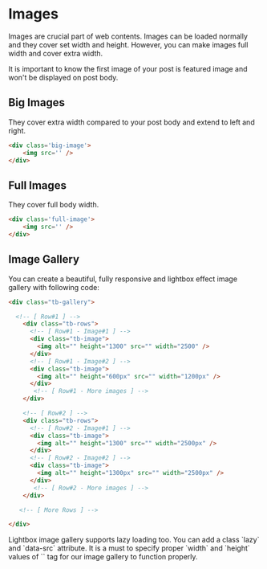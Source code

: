# Images 

Images are crucial part of web contents. Images can be loaded normally and they cover set width and height. However, you can make images full width and cover extra width.


<Callout type="warning" emoji="⚠️">
  It is important to know the first image of your post is featured image and won't be displayed on post body.
</Callout>

## Big Images 

They cover extra width compared to your post body and extend to left and right.

```html filename="Big Image" copy
<div class='big-image'>
    <img src='' />
</div>
```

## Full Images 

They cover full body width.

```html filename="Full Image" copy
<div class='full-image'>
    <img src='' />
</div>
```

## Image Gallery 

You can create a beautiful, fully responsive and lightbox effect image gallery with following code: 

```html filename="Image Gallery" copy
<div class="tb-gallery">

  <!-- [ Row#1 ] -->
    <div class="tb-rows">
      <!-- [ Row#1 - Image#1 ] -->
      <div class="tb-image">
        <img alt="" height="1300" src="" width="2500" />
      </div>
      <!-- [ Row#1 - Image#2 ] -->
      <div class="tb-image">
        <img alt="" height="600px" src="" width="1200px" />
      </div>
       <!-- [ Row#1 - More images ] -->
    </div>   

    <!-- [ Row#2 ] -->
    <div class="tb-rows">
      <!-- [ Row#2 - Image#1 ] -->
      <div class="tb-image">
        <img alt="" height="1300" src="" width="2500px" />
      </div>
      <!-- [ Row#2 - Image#2 ] -->
      <div class="tb-image">
        <img alt="" height="1300px" src="" width="2500px" />
      </div>
       <!-- [ Row#2 - More images ] -->
    </div>   

   <!-- [ More Rows ] -->

</div>
```

 
<Callout type="info" emoji="ℹ️">
  Lightbox image gallery supports lazy loading too. You can add a class `lazy` and `data-src` attribute.
</Callout>

<Callout type="warning" emoji="⚠️">
  It is a must to specify proper `width` and `height` values of `<img>` tag for our image gallery to function properly.
</Callout>
